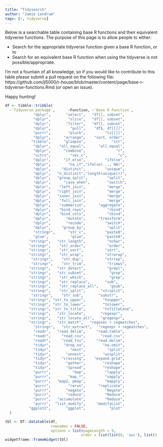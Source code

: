 ```yaml
---
title: "Tidysearch"
author: "Jamie Lendrum"
tags: [r, tidyverse]
---
```


Below is a searchable table containing base R functions and their equivalent tidyverse functions. The purpose of this page is to allow people to either:

* Search for the appropriate tidyverse function given a base R function, or to
* Search for an equivalent base R function when using the tidyverse is not possible/appropriate.

I'm not a fountain of all knowledge, so if you would like to contribute to this table please submit a pull request on the following file: https://github.com/jl5000/r-house/blob/master/content/page/base-r-tidyverse-functions.Rmd (or open an issue).

Happy hunting!


```r
df <- tibble::tribble(
  ~`Tidyverse package`,      ~Function, ~`Base R Function`,
             "dplyr",       "select",   "df[], subset",
             "dplyr",        "slice",   "df[], subset",
             "dplyr",       "filter",   "df[], subset",
             "dplyr",         "pull",    "df$, df[[]]",
             "purrr",        "pluck",         "ls[[]]",
             "dplyr",      "arrange",    "sort, order",
            "tibble",      "glimpse",            "str",
             "dplyr",    "all_equal",      "all.equal",
             "dplyr",      "combine",              "c",
             "vctrs",         "vec_c",              "c",
             "dplyr",      "if_else",         "ifelse",
             "dplyr",        "na_if","ifelse(..., NA)",
             "dplyr",     "distinct",         "unique",
             "dplyr",   "n_distinct","length(unique())",
             "dplyr",   "group_split",         "split",
             "dplyr",      "case_when",        "switch",
             "dplyr",    "left_join",          "merge",
             "dplyr",   "right_join",          "merge",
             "dplyr",   "inner_join",          "merge",
             "dplyr",    "full_join",          "merge",
             "dplyr",    "summarize",      "aggregate",
             "dplyr",    "bind_rows",          "rbind",
             "dplyr",    "bind_cols",          "cbind",
             "dplyr",       "mutate",      "transform",
             "dplyr",       "recode",         "switch",
             "dplyr",     "group_by",          "split",
             "stringr",      "str_c",         "paste0",
             "glue",          "glue",         "paste0",
           "stringr",   "str_length",          "nchar",
           "stringr",    "str_order",          "order",
           "stringr",    "str_sort",          "sort",  
           "stringr",    "str_wrap",          "strwrap",    
            "stringr",    "str_dup",          "strrep",
            "stringr",    "str_trim",          "trimws",  
           "stringr",   "str_detect",          "grepl",
           "stringr",   "str_subset",           "grep",
           "stringr",    "str_which",           "grep",
           "stringr",    "str_replace",       "sub",  
           "stringr",    "str_replace_all",     "gsub",
           "stringr",    "str_split",       "strsplit",
            "stringr",    "str_sub",       "substr",
           "stringr", "str_to_upper",        "toupper",
           "stringr", "str_to_lower",        "tolower",
           "stringr", "str_to_title",        "toTitleCase",  
           "stringr",   "str_locate",       "regexpr",
           "stringr",   "str_locate_all",   "gregexpr",
           "stringr",   "str_match",   "regexec + regmatches",
             "stringr",   "str_extract",   "regexpr + regmatches",
             "readr",   "read_delim",     "read.table",
             "readr",     "read_csv",       "read.csv",
             "readr",     "read_tsv",     "read.delim",
             "tidyr",      "drop_na",        "na.omit",
             "tidyr",         "nest",          "split",
             "tidyr",       "unnest",        "unsplit",
             "tidyr",     "crossing",    "expand.grid",
             "tidyr",       "gather",        "reshape",
             "tidyr",       "spread",        "reshape",
             "purrr",          "map",         "lapply",            
             "purrr",        "map_*",         "vapply",               
             "purrr",   "map2, pmap",         "mapply",
             "purrr",        "rerun",      "replicate",
             "purrr",       "negate",         "Negate",
             "purrr",       "reduce",         "Reduce",
             "purrr",   "accumulate",         "Reduce",
             "purrr",  "list_modify",     "modifyList",
           "ggplot2",       "ggplot",           "plot"
  )
```

```r
tbl <- DT::datatable(df, 
                     rownames = FALSE,
                     options = list(pageLength = 9,
                                   order = list(list(0, 'asc'), list(1, 'asc'))))
widgetframe::frameWidget(tbl)
```
